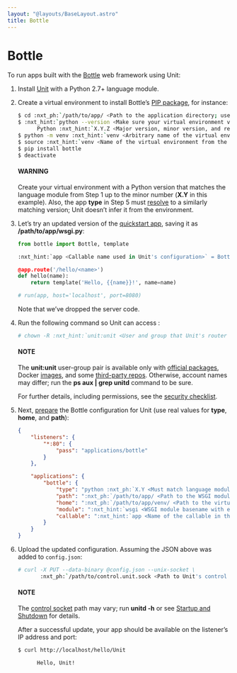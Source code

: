 ```yaml
---
layout: "@layouts/BaseLayout.astro"
title: Bottle
---
```

# Bottle

To run apps built with the [Bottle](https://bottlepy.org/docs/dev/) web
framework using Unit:

1. Install [Unit](../installation.md#installation-precomp-pkgs) with a Python 2.7+ language module.
2. Create a virtual environment to install Bottle’s [PIP package](https://bottlepy.org/docs/dev/tutorial.html#installation), for
   instance:
   ```bash
   $ cd :nxt_ph:`/path/to/app/ <Path to the application directory; use a real path in your configuration>`
   $ :nxt_hint:`python --version <Make sure your virtual environment version matches the module version>`
         Python :nxt_hint:`X.Y.Z <Major version, minor version, and revision number>`
   $ python -m venv :nxt_hint:`venv <Arbitrary name of the virtual environment>`
   $ source :nxt_hint:`venv <Name of the virtual environment from the previous command>`/bin/activate
   $ pip install bottle
   $ deactivate
   ```

   #### WARNING
   Create your virtual environment with a Python version that matches the
   language module from Step 1 up to the minor number (**X.Y** in
   this example).  Also, the app **type** in Step 5 must
   [resolve](../configuration.md#configuration-apps-common) to a similarly matching
   version; Unit doesn’t infer it from the environment.
3. Let’s try an updated version of the [quickstart app](https://bottlepy.org/docs/dev/tutorial.html#the-default-application),
   saving it as **/path/to/app/wsgi.py**:
   ```python
   from bottle import Bottle, template

   :nxt_hint:`app <Callable name used in Unit's configuration>` = Bottle()

   @app.route('/hello/<name>')
   def hello(name):
       return template('Hello, {{name}}!', name=name)

   # run(app, host='localhost', port=8080)
   ```

   Note that we’ve dropped the server code.
4. Run the following command so Unit can access :
   ```bash
   # chown -R :nxt_hint:`unit:unit <User and group that Unit's router runs as by default>` :nxt_ph:`/path/to/app/ <Path to the application files such as /data/www/app/; use a real path in your commands>`
   ```

   #### NOTE
   The **unit:unit** user-group pair is available only with [official
   packages](../installation.md#installation-precomp-pkgs), Docker [images](../installation.md#installation-docker), and some [third-party repos](../installation.md#installation-community-repos).  Otherwise, account names may differ; run
   the **ps aux | grep unitd** command to be sure.

   For further details, including permissions, see the [security checklist](security.md#security-apps).
5. Next, [prepare](../configuration.md#configuration-python) the Bottle configuration for
   Unit (use real values for **type**, **home**, and **path**):
   ```json
   {
       "listeners": {
           "*:80": {
               "pass": "applications/bottle"
           }
       },

       "applications": {
           "bottle": {
               "type": "python :nxt_ph:`X.Y <Must match language module version and virtual environment version>`",
               "path": ":nxt_ph:`/path/to/app/ <Path to the WSGI module; use a real path in your configuration>`",
               "home": ":nxt_ph:`/path/to/app/venv/ <Path to the virtual environment, if any; use a real path in your configuration>`",
               "module": ":nxt_hint:`wsgi <WSGI module basename with extension omitted>`",
               "callable": ":nxt_hint:`app <Name of the callable in the module to run>`"
           }
       }
   }
   ```
6. Upload the updated configuration.  Assuming the JSON above was added to
   `config.json`:
   ```bash
   # curl -X PUT --data-binary @config.json --unix-socket \
          :nxt_ph:`/path/to/control.unit.sock <Path to Unit's control socket in your installation>` :nxt_hint:`http://localhost/config/ <Path to the config section in Unit's control API>`
   ```

   #### NOTE
   The [control socket](../controlapi.md#configuration-socket) path may vary; run
   **unitd -h** or see [Startup and Shutdown](source.md#source-startup) for details.

   After a successful update, your app should be available on the listener’s IP
   address and port:
   ```bash
   $ curl http://localhost/hello/Unit

         Hello, Unit!
   ```
